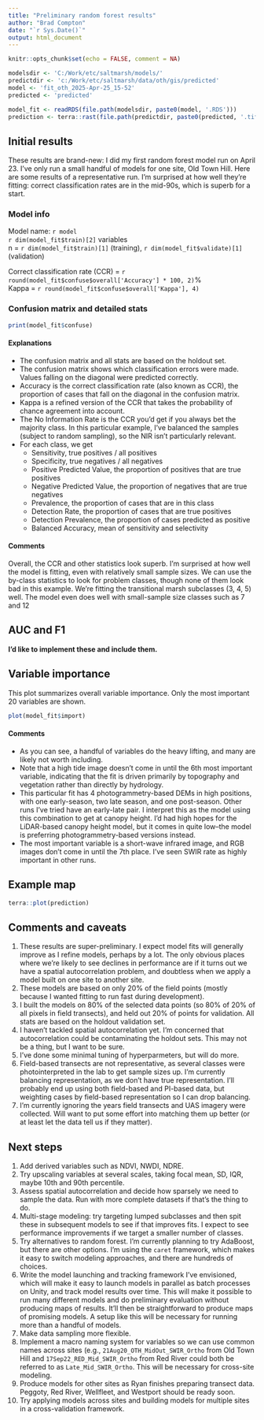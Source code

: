 ```yaml
---
title: "Preliminary random forest results"
author: "Brad Compton"
date: "`r Sys.Date()`"
output: html_document
---
```

<style>
/* Limit body text width, center paragraphs and lists */
.main-container p,
.main-container ul,
.main-container ol,
.main-container blockquote {
  max-width: 850px;
  margin-left: auto;
  margin-right: auto;
}

/* Do NOT constrain code output or code blocks */
.main-container pre,
.main-container pre.r,
.main-container code,
.main-container .r-output {
  max-width: none !important;
}
</style>



```r
knitr::opts_chunk$set(echo = FALSE, comment = NA)

modelsdir <- 'C:/Work/etc/saltmarsh/models/' 
predictdir <- 'c:/Work/etc/saltmarsh/data/oth/gis/predicted'
model <- 'fit_oth_2025-Apr-25_15-52'
predicted <- 'predicted'

model_fit <- readRDS(file.path(modelsdir, paste0(model, '.RDS')))
prediction <- terra::rast(file.path(predictdir, paste0(predicted, '.tif')))
```

## Initial results

These results are brand-new: I did my first random forest model run on April 23. I've only run a small 
handful of models for one site, Old Town Hill. Here are some results of a representative run. I'm 
surprised at how well they're fitting: correct classification rates are in the mid-90s, which is superb
for a start.

### Model info

Model name: `r model`  
`r dim(model_fit$train)[2]` variables  
n = `r dim(model_fit$train)[1]` (training), `r dim(model_fit$validate)[1]` (validation)  

Correct classification rate (CCR) = `r round(model_fit$confuse$overall['Accuracy'] * 100, 2)`%  
Kappa = `r round(model_fit$confuse$overall['Kappa'], 4)`  

### Confusion matrix and detailed stats

```r
print(model_fit$confuse)
```

#### Explanations

- The confusion matrix and all stats are based on the holdout set.
- The confusion matrix shows which classification errors were made. Values falling on the 
  diagonal were predicted correctly.
- Accuracy is the correct classification rate (also known as CCR), the proportion of cases that fall on the 
  diagonal in the confusion matrix.
- Kappa is a refined version of the CCR that takes the probability of chance agreement into account.
- The No Information Rate is the CCR you'd get if you always bet the majority class. In this particular 
  example, I've balanced the samples (subject to random sampling), so the NIR isn't particularly relevant.
- For each class, we get 
  - Sensitivity, true positives / all positives
  - Specificity, true negatives / all negatives
  - Positive Predicted Value, the proportion of positives that are true positives
  - Negative Predicted Value, the proportion of negatives that are true negatives
  - Prevalence, the proportion of cases that are in this class
  - Detection Rate, the proportion of cases that are true positives
  - Detection Prevalence, the proportion of cases predicted as positive
  - Balanced Accuracy, mean of sensitivity and selectivity
  
#### Comments

Overall, the CCR and other statistics look superb. I'm surprised at how well the model is fitting, even
with relatively small sample sizes. We can use the by-class statistics to look for problem classes, though
none of them look bad in this example. We're fitting the transitional marsh subclasses (3, 4, 5) well. 
The model even does well with small-sample size classes such as 7 and 12


## AUC and F1

**I'd like to implement these and include them.**

## Variable importance

This plot summarizes overall variable importance. Only the most important 20 variables are shown.

```r
plot(model_fit$import)
```

#### Comments

- As you can see, a handful of variables do the heavy lifting, and many are likely not worth 
  including. 
- Note that a high tide image doesn't come in until the 6th most important variable,
  indicating that the fit is driven primarily by topography and vegetation rather than directly
  by hydrology. 
- This particular fit has 4 photogrammetry-based DEMs in high positions, with one
  early-season, two late season, and one post-season. Other runs I've tried have an early-late 
  pair. I interpret this as the model using this combination to get at canopy height. I'd had 
  high hopes for the LiDAR-based canopy height model, but it comes in quite low--the model is 
  preferring photogrammetry-based versions instead.
- The most important variable is a short-wave infrared image, and RGB images don't come in until
  the 7th place. I've seen SWIR rate as highly important in other runs.

## Example map

```r
terra::plot(prediction)
```

## Comments and caveats
1. These results are super-preliminary. I expect model fits will generally improve as I refine models, perhaps
   by a lot. The only obvious places where we're likely to see declines in performance are if it turns out we
   have a spatial autocorrelation problem, and doubtless when we apply a model built on one site to another
   site.
2. These models are based on only 20% of the field points (mostly because I wanted fitting to run fast during
   development).
3. I built the models on 80% of the selected data points (so 80% of 20% of all pixels in field transects), and 
   held out 20% of points for validation. All stats are based on the holdout validation set.
4. I haven't tackled spatial autocorrelation yet. I'm concerned that autocorrelation could be contaminating
   the holdout sets. This may not be a thing, but I want to be sure.
5. I've done some minimal tuning of hyperparmeters, but will do more.
6. Field-based transects are not representative, as several classes were photointerpreted in the lab to get
   sample sizes up. I'm currently balancing representation, as we don't have true representation. I'll probably
   end up using both field-based and PI-based data, but weighting cases by field-based representation so I
   can drop balancing.
7. I'm currently ignoring the years field transects and UAS imagery were collected. Will want to
   put some effort into matching them up better (or at least let the data tell us if they matter).

## Next steps
1. Add derived variables such as NDVI, NWDI, NDRE.
2. Try upscaling variables at several scales, taking focal mean, SD, IQR, maybe 10th and 90th percentile.
3. Assess spatial autocorrelation and decide how sparsely we need to sample the data. Run with more complete
   datasets if that's the thing to do.
4. Multi-stage modeling: try targeting lumped subclasses and then spit these in subsequent models to see if 
   that improves fits. I expect to see performance improvements if we target a smaller number of classes.
5. Try alternatives to random forest. I'm currently planning to try AdaBoost, but there are other options.
   I'm using the `caret` framework, which makes it easy to switch modeling approaches, and there are hundreds
   of choices.
6. Write the model launching and tracking framework I've envisioned, which will make it easy to launch models
   in parallel as batch processes on Unity, and track model results over time. This will make it possible to 
   run many different models and do preliminary evaluation without producing maps of results. It'll then be 
   straightforward to produce maps of promising models. A setup like this will be necessary for running more
   than a handful of models.
7. Make data sampling more flexible.
8. Implement a macro naming system for variables so we can use common names across sites (e.g., 
   `21Aug20_OTH_MidOut_SWIR_Ortho` from Old Town Hill and `17Sep22_RED_Mid_SWIR_Ortho` from Red River could 
   both be referred to as `Late_Mid_SWIR_Ortho`. This will be necessary for cross-site modeling.
9. Produce models for other sites as Ryan finishes preparing transect data. Peggoty, Red River, Wellfleet,
   and Westport should be ready soon.
9. Try applying models across sites and building models for multiple sites in a cross-validation framework.
